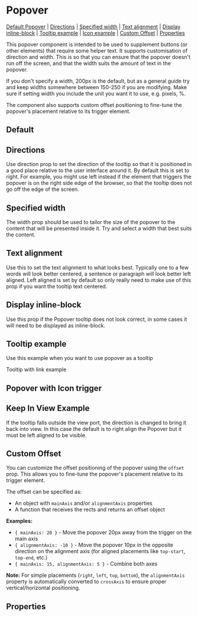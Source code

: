 
<Meta of={stories} />

# Popover

[Default Popover](#default-Popover) | [Directions](#directions) | [Specified width](#specified-width) | [Text alignment](#text-alignment) | [Display inline-block](#display-inline-block) | [Tooltip example](#tooltip-example) | [Icon example](#popover-with-icon-trigger) | [Custom Offset](#custom-offset) | [Properties](#properties)

This popover component is intended to be used to supplement buttons (or other elements) that require some helper text. It supports customisation of direction and width. This is so that you can ensure that the popover doesn't run off the screen, and that the width suits the amount of text in the popover.

If you don't specify a width, 200px is the default, but as a general guide try and keep widths somewhere between 150-250 if you are modifying. Make sure if setting width you include the unit you want it to use, e.g. pixels, %.

The component also supports custom offset positioning to fine-tune the popover's placement relative to its trigger element.

## Default

<Canvas of={stories.defaultPopover} />

## Directions

Use direction prop to set the direction of the tooltip so that it is positioned in a good place relative to the user interface around it. By default this is set to right. For example, you might use left instead if the element that triggers the popover is on the right side edge of the browser, so that the tooltip does not go off the edge of the screen.

<Canvas of={stories.direction} />

## Specified width

The width prop should be used to tailor the size of the popover to the content that will be presented inside it. Try and select a width that best suits the content.

<Canvas of={stories.specifiedWidth} />

## Text alignment

Use this to set the text alignment to what looks best. Typically one to a few words will look better centered, a sentence or paragraph will look better left aligned. Left aligned is set by default so only really need to make use of this prop if you want the tooltip text centered.

<Canvas of={stories.textAlignment} />

## Display inline-block

Use this prop if the Popover tooltip does not look correct, in some cases it will need to be displayed as inline-block.

<Canvas of={stories.DisplayInlineBlock} />

## Tooltip example

Use this example when you want to use popover as a tooltip

<Canvas of={stories.tooltipExample} />

Tooltip with link example

<Canvas of={stories.tooltipWithLinkExample} />

## Popover with Icon trigger

<Canvas of={stories.iconExample} />

## Keep In View Example

If the tooltip falls outside the view port, the direction is changed to bring it back into view. In this case the default is to right align the Popover but it must be left aligned to be visible.

<Canvas of={stories.keepInViewExample} />

## Custom Offset

You can customize the offset positioning of the popover using the `offset` prop. This allows you to fine-tune the popover's placement relative to its trigger element.

The offset can be specified as:

- An object with `mainAxis` and/or `alignmentAxis` properties
- A function that receives the rects and returns an offset object

**Examples:**

- `{ mainAxis: 20 }` - Move the popover 20px away from the trigger on the main axis
- `{ alignmentAxis: -10 }` - Move the popover 10px in the opposite direction on the alignment axis (for aligned placements like `top-start`, `top-end`, etc.)
- `{ mainAxis: 15, alignmentAxis: 5 }` - Combine both axes

**Note:** For simple placements (`right`, `left`, `top`, `bottom`), the `alignmentAxis` property is automatically converted to `crossAxis` to ensure proper vertical/horizontal positioning.

<Canvas of={stories.customOffset} />

## Properties

<Controls component={Popover} />
